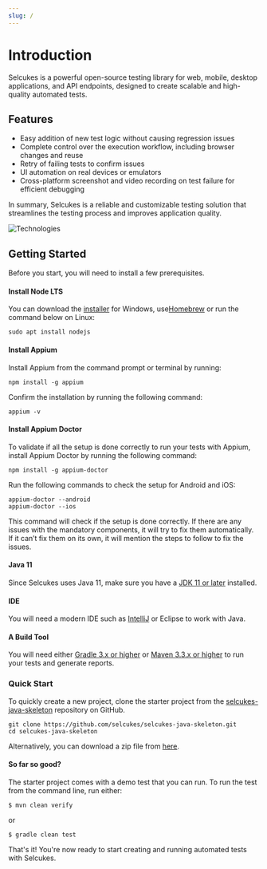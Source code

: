 ```yaml
---
slug: /
---
```



# Introduction

Selcukes is a powerful open-source testing library for web, mobile, desktop applications, and API endpoints, designed to create scalable and high-quality automated tests.

## Features
- Easy addition of new test logic without causing regression issues
- Complete control over the execution workflow, including browser changes and reuse
- Retry of failing tests to confirm issues
- UI automation on real devices or emulators
- Cross-platform screenshot and video recording on test failure for efficient debugging

In summary, Selcukes is a reliable and customizable testing solution that streamlines the testing process and improves application quality.

![Technologies](@site/static/img/techs-used.png)

## Getting Started

Before you start, you will need to install a few prerequisites.

#### Install Node LTS
You can download the [installer](https://nodejs.org/en/) for Windows, use[Homebrew](https://brew.sh/) or run the command below on Linux:
```shell
sudo apt install nodejs
```

#### Install Appium
Install Appium from the command prompt or terminal by running:
```shell
npm install -g appium
```
Confirm the installation by running the following command:
```shell
appium -v
```
#### Install Appium Doctor
To validate if all the setup is done correctly to run your tests with Appium, install Appium Doctor by running the following command:
```shell
npm install -g appium-doctor
```
Run the following commands to check the setup for Android and iOS:
```shell
appium-doctor --android
appium-doctor --ios
 ```
 This command will check if the setup is done correctly. If there are any issues with the mandatory components, it will try to fix them automatically. If it can’t fix them on its own, it will mention the steps to follow to fix the issues.
 
#### Java 11

Since Selcukes uses Java 11, make sure you have a [JDK 11 or later](http://www.oracle.com/technetwork/java/javase/downloads/index.html) installed.

#### IDE
You will need a modern IDE such as [IntelliJ](https://www.jetbrains.com/idea/download) or Eclipse to work with Java.

#### A Build Tool
You will need either [Gradle 3.x or higher](http://www.gradle.org/downloads) or [Maven 3.3.x or higher](https://maven.apache.org/download.cgi) to run your tests and generate reports.

### Quick Start
To quickly create a new project, clone the starter project from the [selcukes-java-skeleton](https://github.com/selcukes/selcukes-java-skeleton) repository on GitHub.
```shell
git clone https://github.com/selcukes/selcukes-java-skeleton.git
cd selcukes-java-skeleton
```
Alternatively, you can download a zip file from [here](https://github.com/selcukes/selcukes-java-skeleton/archive/master.zip).

#### So far so good?

The starter project comes with a demo test that you can run.
To run the test from the command line, run either:

```shell
$ mvn clean verify
```

or

```shell
$ gradle clean test
```
That's it! You're now ready to start creating and running automated tests with Selcukes.
